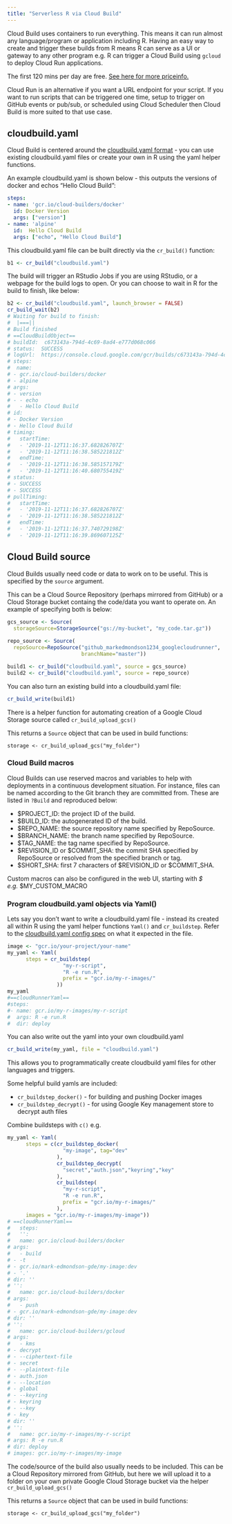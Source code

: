 ```yaml
---
title: "Serverless R via Cloud Build"
---
```


Cloud Build uses containers to run everything.  This means it can run almost any language/program or application including R. Having an easy way to create and trigger these builds from R means R can serve as a UI or gateway to any other program e.g. R can trigger a Cloud Build using `gcloud` to deploy Cloud Run applications.

The first 120 mins per day are free.  [See here for more priceinfo.](https://cloud.google.com/cloud-build/pricing)

Cloud Run is an alternative if you want a URL endpoint for your script. If you want to run scripts that can be triggered one time, setup to trigger on GitHub events or pub/sub, or scheduled using Cloud Scheduler then Cloud Build is more suited to that use case. 

## cloudbuild.yaml

Cloud Build is centered around the [cloudbuild.yaml format](https://cloud.google.com/cloud-build/docs/build-config) - you can use existing cloudbuild.yaml files or create your own in R using the yaml helper functions.

An example cloudbuild.yaml is shown below - this outputs the versions of docker and echos "Hello Cloud Build":

```yaml
steps:
- name: 'gcr.io/cloud-builders/docker'
  id: Docker Version
  args: ["version"]
- name: 'alpine'
  id:  Hello Cloud Build
  args: ["echo", "Hello Cloud Build"]
```

This cloudbuild.yaml file can be built directly via the `cr_build()` function:

```r
b1 <- cr_build("cloudbuild.yaml")
```
The build will trigger an RStudio Jobs if you are using RStudio, or a webpage for the build logs to open.  Or you can choose to wait in R for the build to finish, like below:

```r
b2 <- cr_build("cloudbuild.yaml", launch_browser = FALSE)
cr_build_wait(b2)
# Waiting for build to finish:
#  |===||
# Build finished
# ==CloudBuildObject==
# buildId:  c673143a-794d-4c69-8ad4-e777d068c066 
# status:  SUCCESS 
# logUrl:  https://console.cloud.google.com/gcr/builds/c673143a-794d-4c69-8ad4-e777d068c066?project=1080525199262 
# steps: 
#  name:
# - gcr.io/cloud-builders/docker
# - alpine
# args:
# - version
# - - echo
#   - Hello Cloud Build
# id:
# - Docker Version
# - Hello Cloud Build
# timing:
#   startTime:
#   - '2019-11-12T11:16:37.682826707Z'
#   - '2019-11-12T11:16:38.585221812Z'
#   endTime:
#   - '2019-11-12T11:16:38.585157179Z'
#   - '2019-11-12T11:16:40.680755419Z'
# status:
# - SUCCESS
# - SUCCESS
# pullTiming:
#   startTime:
#   - '2019-11-12T11:16:37.682826707Z'
#   - '2019-11-12T11:16:38.585221812Z'
#   endTime:
#   - '2019-11-12T11:16:37.740729198Z'
#   - '2019-11-12T11:16:39.869607125Z'
```

## Cloud Build source

Cloud Builds usually need code or data to work on to be useful.  This is specified by the `source` argument.  

This can be a Cloud Source Repository (perhaps mirrored from GitHub) or a Cloud Storage bucket containg the code/data you want to operate on.  An example of specifying both is below:

```r
gcs_source <- Source(
  storageSource=StorageSource("gs://my-bucket", "my_code.tar.gz"))
  
repo_source <- Source(
  repoSource=RepoSource("github_markedmondson1234_googlecloudrunner",
                        branchName="master"))

build1 <- cr_build("cloudbuild.yaml", source = gcs_source)
build2 <- cr_build("cloudbuild.yaml", source = repo_source)
```

You can also turn an existing build into a cloudbuild.yaml file:

```r
cr_build_write(build1)
```

There is a helper function for automating creation of a Google Cloud Storage source called `cr_build_upload_gcs()`

This returns a `Source` object that can be used in build functions:

```
storage <- cr_build_upload_gcs("my_folder")
```

### Cloud Build macros

Cloud Builds can use reserved macros and variables to help with deployments in a continuous development situation.  For instance, files can be named according to the Git branch they are committed from.  These are listed in `?Build` and reproduced below:

* $PROJECT_ID: the project ID of the build.
* $BUILD_ID: the autogenerated ID of the build.
* $REPO_NAME: the source repository name specified by RepoSource.
* $BRANCH_NAME: the branch name specified by RepoSource.
* $TAG_NAME: the tag name specified by RepoSource.
* $REVISION_ID or $COMMIT_SHA: the commit SHA specified by RepoSource or resolved from the specified branch or tag.
* $SHORT_SHA: first 7 characters of $REVISION_ID or $COMMIT_SHA.

Custom macros can also be configured in the web UI, starting with _$ e.g. _$MY_CUSTOM_MACRO

### Program cloudbuild.yaml objects via Yaml()

Lets say you don't want to write a cloudbuild.yaml file - instead its created all within R using the yaml helper functions `Yaml()` and `cr_buildstep`.  Refer to the [cloudbuild.yaml config spec](https://cloud.google.com/cloud-build/docs/build-config) on what it expected in the file. 

```r
image <- "gcr.io/your-project/your-name"
my_yaml <- Yaml(
      steps = cr_buildstep(
                  "my-r-script",
                  "R -e run.R",
                  prefix = "gcr.io/my-r-images/"
                ))
my_yaml
#==cloudRunnerYaml==
#steps:
#- name: gcr.io/my-r-images/my-r-script
#  args: R -e run.R
#  dir: deploy
```

You can also write out the yaml into your own cloudbuild.yaml

```r
cr_build_write(my_yaml, file = "cloudbuild.yaml")
```

This allows you to programmatically create cloudbuild yaml files for other languages and triggers.

Some helpful build yamls are included:

* `cr_buildstep_docker()` - for building and pushing Docker images
* `cr_buildstep_decrypt()` - for using Google Key management store to decrypt auth files

Combine buildsteps with `c()` e.g.

```r
my_yaml <- Yaml(
      steps = c(cr_buildstep_docker(
                  "my-image", tag="dev"
                ),
                cr_buildstep_decrypt(
                  "secret","auth.json","keyring","key"
                ),
                cr_buildstep(
                  "my-r-script",
                  "R -e run.R",
                  prefix = "gcr.io/my-r-images/"
                ),
      images = "gcr.io/my-r-images/my-image"))
# ==cloudRunnerYaml==
#   steps:
#   '':
#   name: gcr.io/cloud-builders/docker
# args:
#   - build
# - -t
# - gcr.io/mark-edmondson-gde/my-image:dev
# - '.'
# dir: ''
# '':
#   name: gcr.io/cloud-builders/docker
# args:
#   - push
# - gcr.io/mark-edmondson-gde/my-image:dev
# dir: ''
# '':
#   name: gcr.io/cloud-builders/gcloud
# args:
#   - kms
# - decrypt
# - --ciphertext-file
# - secret
# - --plaintext-file
# - auth.json
# - --location
# - global
# - --keyring
# - keyring
# - --key
# - key
# dir: ''
# '':
#   name: gcr.io/my-r-images/my-r-script
# args: R -e run.R
# dir: deploy
# images: gcr.io/my-r-images/my-image 
```

The code/source of the build also usually needs to be included.  This can be a Cloud Repository mirrored from GitHub, but here we will upload it to a folder on your own private Google Cloud Storage bucket via the helper `cr_build_upload_gcs()`

This returns a `Source` object that can be used in build functions:

```
storage <- cr_build_upload_gcs("my_folder")
```
